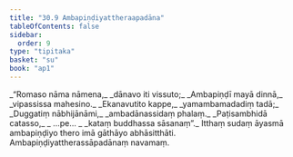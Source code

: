 ```yaml
---
title: "30.9 Ambapiṇḍiyattheraapadāna"
tableOfContents: false
sidebar:
  order: 9
type: "tipitaka"
basket: "su"
book: "ap1"
---
```



<DynamicBreadcrumb />

<Division number="40" book="ap1" bookNo="20" page="280">

<Paragraph number="3413" type="verses" book="ap1">
_“Romaso nāma nāmena,_  
_dānavo iti vissuto;_  
_Ambapiṇḍī mayā dinnā,_  
_vipassissa mahesino._  

</Paragraph>

</Division>
<Division number="41" book="ap1" bookNo="20" page="280">

<Paragraph number="3414" type="verses" book="ap1">
_Ekanavutito kappe,_  
_yamambamadadiṃ tadā;_  
_Duggatiṃ nābhijānāmi,_  
_ambadānassidaṃ phalaṃ._  

</Paragraph>

</Division>
<Division number="42" book="ap1" bookNo="20" page="280">

<Paragraph number="3415" type="verses" book="ap1">
_Paṭisambhidā catasso,_  
_ …pe… _  
_kataṃ buddhassa sāsanaṃ”._  

</Paragraph>

<Paragraph number="3416" book="ap1">
Itthaṃ sudaṃ āyasmā ambapiṇḍiyo thero imā gāthāyo abhāsitthāti.

</Paragraph>
</Division>

<Paragraph number="3417" type="center" book="ap1">
Ambapiṇḍiyattherassāpadānaṃ navamaṃ.
</Paragraph>